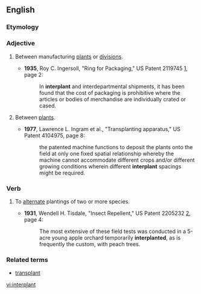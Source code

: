 ==English==

===Etymology===

{{prefix|inter|plant}}

===Adjective===
{{en-adj|-}}

# {{manufacturing}} Between manufacturing [[plant]]s or [[division]]s.
#* '''1935''', Roy C. Ingersoll, "Ring for Packaging," US Patent 2119745 [http://www.google.com/patents?id=-dpIAAAAEBAJ], page 2:
#*: In '''interplant''' and interdepartmental shipments, it has been found that the cost of packaging is prohibitive where the articles or bodies of merchandise are individually crated or cased.
# {{agriculture}} Between [[plant]]s.
#* '''1977''', Lawrence L. Ingram et al., "Transplanting apparatus," US Patent 4104975, page 8:
#*: the patented machine functions to deposit the plants onto the field at only one fixed spatial relationship whereby the machine cannot accommodate different crops and/or different growing conditions wherein different '''interplant''' spacings might be required. 

===Verb===
{{en-verb}}

# {{agriculture}} To [[alternate]] plantings of two or more species.
#* '''1931''', Wendell H. Tisdale, "Insect Repellent," US Patent 2205232 [http://www.google.com/patents?id=JFplAAAAEBAJ], page 4:
#*: The most extensive of these field tests was conducted in a 5-acre young apple orchard temporarily '''interplanted''', as is frequently the custom, with peach trees.

===Related terms===
* [[transplant]]

[[vi:interplant]]
